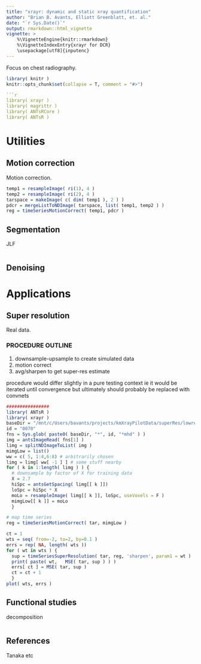 ```yaml
---
title: "xrayr: dynamic and static xray quantification"
author: "Brian B. Avants, Elliott Greenblatt, et. al."
date: "`r Sys.Date()`"
output: rmarkdown::html_vignette
vignette: >
    %\VignetteEngine{knitr::rmarkdown}
    %\VignetteIndexEntry{xrayr for DCR}
    \usepackage[utf8]{inputenc}
---
```


Focus on chest radiography.

```r
library( knitr )
knitr::opts_chunk$set(collapse = T, comment = "#>")

```r
library( xrayr )
library( magrittr )
library( ANTsRCore )
library( ANTsR )
```

# Utilities

## Motion correction

Motion correction.

```r
temp1 = resampleImage( ri(1), 4 )
temp2 = resampleImage( ri(2), 4 )
tarspace = makeImage( c( dim( temp1 ), 2 ) )
pdcr = mergeListToNDImage( tarspace, list( temp1, temp2 ) )
reg = timeSeriesMotionCorrect( temp1, pdcr )
```


## Segmentation

JLF

```r
```

## Denoising



# Applications

## Super resolution

Real data.

### PROCEDURE OUTLINE
1.  downsample-upsample to create simulated data
2.  motion correct
3.  avg/sharpen to get super-res estimate
  
procedure would differ slightly in a pure testing context
ie it would be iterated until convergence
but ultimately should probably be replaced with convnets


```r
################
library( ANTsR )
library( xrayr )
baseDir = "/mnt/c/Users/bavants/projects/kmXrayPilotData/superRes/lowres/"
id = "0070"
fns = Sys.glob( paste0( baseDir, "*", id, "*mhd" ) )
img = antsImageRead( fns[1] )
limg = splitNDImageToList( img )
mimgLow = list()
ww = c( 5, 1:4,6:8) # arbitrarily chosen
limg = limg[ ww[ -1 ] ] # some stuff nearby
for ( k in 1:length( limg ) ) {
  # downsample by factor of X for training data
  X = 2.7
  hiSpc = antsGetSpacing( limg[[ k ]])
  loSpc = hiSpc * X
  moLo = resampleImage( limg[[ k ]], loSpc, useVoxels = F )
  mimgLow[[ k ]] = moLo
  }

# map time series
reg = timeSeriesMotionCorrect( tar, mimgLow )

ct = 1
wts = seq( from=-2, to=2, by=0.1 )
errs = rep( NA, length( wts )) 
for ( wt in wts ) {
  sup = timeSeriesSuperResolution( tar, reg, 'sharpen', param1 = wt )
  print( paste( wt,   MSE( tar, sup ) ) )
  errs[ ct ] = MSE( tar, sup )
  ct = ct + 1
  }
plot( wts, errs )

```



## Functional studies

decomposition

```r
```



## References

Tanaka etc
